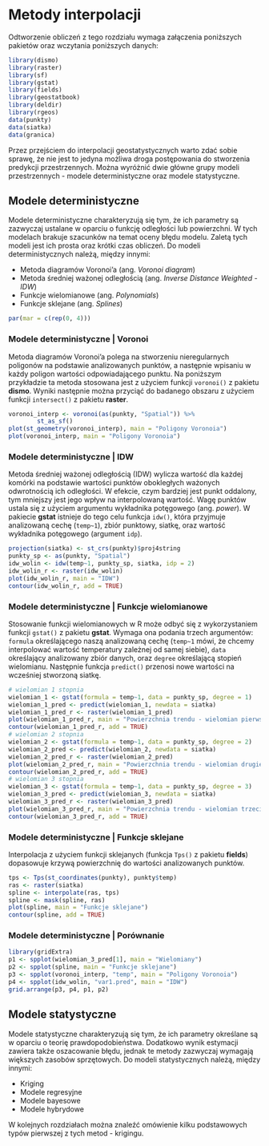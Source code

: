 
# Metody interpolacji {#metody-interpolacji}

Odtworzenie obliczeń z tego rozdziału wymaga załączenia poniższych pakietów oraz wczytania poniższych danych:

```r
library(dismo)
library(raster)
library(sf)
library(gstat)
library(fields)
library(geostatbook)
library(deldir)
library(rgeos)
data(punkty)
data(siatka)
data(granica)
```

Przez przejściem do interpolacji geostatystycznych warto zdać sobie sprawę, że nie jest to jedyna możliwa droga postępowania do stworzenia predykcji przestrzennych. 
Można wyróżnić dwie główne grupy modeli przestrzennych - modele deterministyczne oraz modele statystyczne.

## Modele deterministyczne

Modele deterministyczne charakteryzują się tym, że ich parametry są zazwyczaj ustalane w oparciu o funkcję odległości lub powierzchni. 
W tych modelach brakuje szacunków na temat oceny błędu modelu.
Zaletą tych modeli jest ich prosta oraz krótki czas obliczeń. 
Do modeli deterministycznych należą, między innymi:

- Metoda diagramów Voronoi'a (ang.  *Voronoi diagram*)
- Metoda średniej ważonej odległością (ang. *Inverse Distance Weighted - IDW*)
- Funkcje wielomianowe (ang. *Polynomials*)
- Funkcje sklejane (ang. *Splines*)

<!--http://neondataskills.org/Data-Workshops/ESA15-Going-On-The-Grid-Spatial-Interpolation-Basics/-->

```r
par(mar = c(rep(0, 4)))
```

### Modele deterministyczne | Voronoi

Metoda diagramów Voronoi'a polega na stworzeniu nieregularnych poligonów na podstawie analizowanych punktów, a następnie wpisaniu w każdy poligon wartości odpowiadającego punktu. 
Na poniższym przykładzie ta metoda stosowana jest z użyciem funkcji `voronoi()` z pakietu **dismo**.
Wyniki następnie można przyciąć do badanego obszaru z użyciem funkcji `intersect()` z pakietu **raster**.

```r
voronoi_interp <- voronoi(as(punkty, "Spatial")) %>% 
        st_as_sf()
plot(st_geometry(voronoi_interp), main = "Poligony Voronoia")
plot(voronoi_interp, main = "Poligony Voronoia")
```

### Modele deterministyczne | IDW

Metoda średniej ważonej odległością (IDW) wylicza wartość dla każdej komórki na podstawie wartości punktów obokległych ważonych odwrotnością ich odległości. 
W efekcie, czym bardziej jest punkt oddalony, tym mniejszy jest jego wpływ na interpolowaną wartość. 
Wagę punktów ustala się z użyciem argumentu wykładnika potęgowego (ang. *power*).
W pakiecie **gstat** istnieje do tego celu funkcja `idw()`, która przyjmuje analizowaną cechę (`temp~1`), zbiór punktowy, siatkę, oraz wartość wykładnika potęgowego (argument `idp`).

```r
projection(siatka) <- st_crs(punkty)$proj4string
punkty_sp <- as(punkty, "Spatial")
idw_wolin <- idw(temp~1, punkty_sp, siatka, idp = 2)
idw_wolin_r <- raster(idw_wolin)
plot(idw_wolin_r, main = "IDW")
contour(idw_wolin_r, add = TRUE)
```

<!--
dodaj wykresy idw
https://rpubs.com/DonalOLeary/80504
-->

### Modele deterministyczne | Funkcje wielomianowe

Stosowanie funkcji wielomianowych w R może odbyć się z wykorzystaniem funkcji `gstat()` z pakietu **gstat**.
Wymaga ona podania trzech argumentów: `formula` określającego naszą analizowaną cechę (`temp~1` mówi, że chcemy interpolować wartość temperatury zależnej od samej siebie), `data` określający analizowany zbiór danych, oraz `degree` określającą stopień wielomianu.
Następnie funkcja `predict()` przenosi nowe wartości na wcześniej stworzoną siatkę.

```r
# wielomian 1 stopnia
wielomian_1 <- gstat(formula = temp~1, data = punkty_sp, degree = 1)
wielomian_1_pred <- predict(wielomian_1, newdata = siatka)
wielomian_1_pred_r <- raster(wielomian_1_pred)
plot(wielomian_1_pred_r, main = "Powierzchnia trendu - wielomian pierwszego stopnia")
contour(wielomian_1_pred_r, add = TRUE)
# wielomian 2 stopnia
wielomian_2 <- gstat(formula = temp~1, data = punkty_sp, degree = 2)
wielomian_2_pred <- predict(wielomian_2, newdata = siatka)
wielomian_2_pred_r <- raster(wielomian_2_pred)
plot(wielomian_2_pred_r, main = "Powierzchnia trendu - wielomian drugiego stopnia")
contour(wielomian_2_pred_r, add = TRUE)
# wielomian 3 stopnia
wielomian_3 <- gstat(formula = temp~1, data = punkty_sp, degree = 3)
wielomian_3_pred <- predict(wielomian_3, newdata = siatka)
wielomian_3_pred_r <- raster(wielomian_3_pred)
plot(wielomian_3_pred_r, main = "Powierzchnia trendu - wielomian trzeciego stopnia")
contour(wielomian_3_pred_r, add = TRUE)
```

### Modele deterministyczne | Funkcje sklejane

Interpolacja z użyciem funkcji sklejanych (funkcja `Tps()` z pakietu **fields**) dopasowuje krzywą powierzchnię do wartości analizowanych punktów.

```r
tps <- Tps(st_coordinates(punkty), punkty$temp)
ras <- raster(siatka)
spline <- interpolate(ras, tps)
spline <- mask(spline, ras)
plot(spline, main = "Funkcje sklejane")
contour(spline, add = TRUE)
```

### Modele deterministyczne | Porównanie

```r
library(gridExtra)
p1 <- spplot(wielomian_3_pred[1], main = "Wielomiany")
p2 <- spplot(spline, main = "Funkcje sklejane")
p3 <- spplot(voronoi_interp, "temp", main = "Poligony Voronoia")
p4 <- spplot(idw_wolin, "var1.pred", main = "IDW")
grid.arrange(p3, p4, p1, p2)
```

## Modele statystyczne

Modele statystyczne charakteryzują się tym, że ich parametry określane są w oparciu o teorię prawdopodobieństwa.
Dodatkowo wynik estymacji zawiera także oszacowanie błędu, jednak te metody zazwyczaj wymagają większych zasobów sprzętowych.
Do modeli statystycznych należą, między innymi:

- Kriging
- Modele regresyjne
- Modele bayesowe
- Modele hybrydowe

W kolejnych rozdziałach można znaleźć omówienie kilku podstawowych typów pierwszej z tych metod - krigingu.
